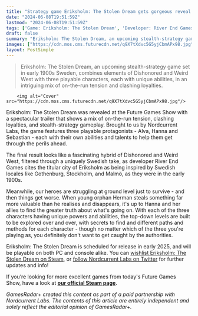 ```yaml
---
title: "Strategy game Eriksholm: The Stolen Dream gets gorgeous reveal trailer at Future Games Show"
date: "2024-06-08T19:51:59Z"
lastmod: "2024-06-08T19:51:59Z"
tags: ['Game: Eriksholm: The Stolen Dream', 'Developer: River End Games', 'Publisher: Nordcurrent Labs', 'Platform: PC, Consoles', 'Genre: Stealth-Strategy']
draft: false
summary: "Eriksholm: The Stolen Dream, an upcoming stealth-strategy game set in early 1900s Sweden, combines elements of Dishonored and Weird West with three playable characters, each with unique abilities, in an intriguing mix of on-the-run tension and clashing loyalties."
images: ["https://cdn.mos.cms.futurecdn.net/q9X7tXdvc5G5yjCbmAPx98.jpg"]
layout: PostSimple
---
```

> Eriksholm: The Stolen Dream, an upcoming stealth-strategy game set in early 1900s Sweden, combines elements of Dishonored and Weird West with three playable characters, each with unique abilities, in an intriguing mix of on-the-run tension and clashing loyalties.


        <img alt="Cover" src="https://cdn.mos.cms.futurecdn.net/q9X7tXdvc5G5yjCbmAPx98.jpg"/>
        
Eriksholm: The Stolen Dream was revealed at the Future Games Show with a spectacular trailer that shows a mix of on-the-run tension, clashing loyalties, and stealth-strategy gameplay. Brought to us by Nordcurrent Labs, the game features three playable protagonists - Alva, Hanna and Sebastian - each with their own abilities and talents to help them get through the perils ahead.

The final result looks like a fascinating hybrid of Dishonored and Weird West, filtered through a uniquely Swedish take, as developer River End Games cites the titular city of Eriksholm as being inspired by Swedish locales like Gothenburg, Stockholm, and Malmö, as they were in the early 1900s.

Meanwhile, our heroes are struggling at ground level just to survive - and then things get worse. When young orphan Herman steals something far more valuable than he realises and disappears, it's up to Hanna and her allies to find the greater truth about what's going on. With each of the three characters having unique powers and abilities, the top-down levels are built to be explored over and over, with secrets to find and different paths and methods for each character - though no matter which of the three you're playing as, you definitely don't want to get caught by the authorities.

Eriksholm: The Stolen Dream is scheduled for release in early 2025, and will be playable on both PC and console alike. You can [wishlist Eriksholm: The Stolen Dream on Steam](https://store.steampowered.com/app/2377280/Eriksholm_The_Stolen_Dream/), or [follow Nordcurrent Labs on Twitter](https://twitter.com/NordcurrentLabs) for further updates and info!

If you’re looking for more excellent games from today's Future Games Show, have a look at [<strong>our official Steam page</strong>](https://store.steampowered.com/sale/futuregamesshow).

*GamesRadar+ created this content as part of a paid partnership with Nordcurrent Labs. The contents of this article are entirely independent and solely reflect the editorial opinion of GamesRadar+.*
        